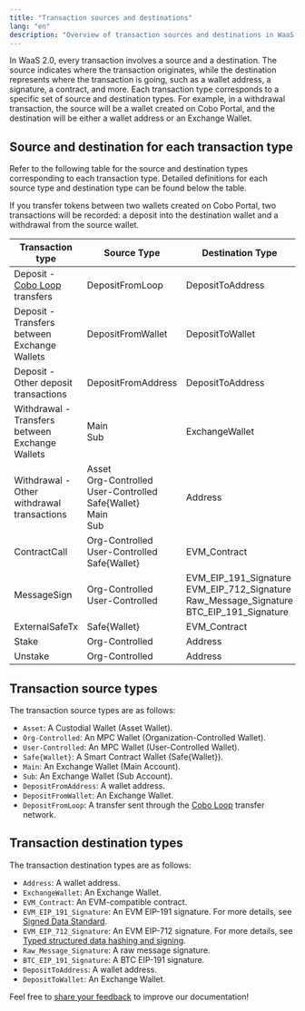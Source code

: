 ```yaml
---
title: "Transaction sources and destinations"
lang: "en"
description: "Overview of transaction sources and destinations in WaaS 2.0."
---
```


In WaaS 2.0, every transaction involves a source and a destination. The source indicates where the transaction originates, while the destination represents where the transaction is going, such as a wallet address, a signature, a contract, and more. Each transaction type corresponds to a specific set of source and destination types. For example, in a withdrawal transaction, the source will be a wallet created on Cobo Portal, and the destination will be either a wallet address or an Exchange Wallet. 

## Source and destination for each transaction type

Refer to the following table for the source and destination types corresponding to each transaction type. Detailed definitions for each source type and destination type can be found below the table.

<Note>If you transfer tokens between two wallets created on Cobo Portal, two transactions will be recorded: a deposit into the destination wallet and a withdrawal from the source wallet.</Note>

| Transaction type                                   | Source Type                                                                                     | Destination Type              |
|----------------------------------------------------|-------------------------------------------------------------------------------------------------|--------------------------|
| Deposit - [Cobo Loop](https://manuals.cobo.com/en/portal/custodial-wallets/cobo-loop) transfers       | DepositFromLoop                                                                                | DepositToAddress         |
| Deposit - Transfers between Exchange Wallets       | DepositFromWallet                                                                              | DepositToWallet          |
| Deposit - Other deposit transactions               | DepositFromAddress                                                                            | DepositToAddress         |
| Withdrawal - Transfers between Exchange Wallets    | Main<br />Sub                                                                                    | ExchangeWallet           |
| Withdrawal - Other withdrawal transactions         | Asset<br />Org-Controlled<br />User-Controlled<br />Safe\{Wallet\}<br />Main<br />Sub                      | Address                  |
| ContractCall                                      | Org-Controlled<br />User-Controlled<br />Safe\{Wallet\}                                               | EVM_Contract             |
| MessageSign                                       | Org-Controlled<br />User-Controlled                                                                | EVM_EIP_191_Signature<br />EVM_EIP_712_Signature<br />Raw_Message_Signature<br />BTC_EIP_191_Signature |
| ExternalSafeTx                                    | Safe\{Wallet\}                                                                                   |       EVM_Contract        |
| Stake                                    | Org-Controlled                                                                                  |    Address          |
| Unstake                                    | Org-Controlled                                                                                   |    Address          |



## Transaction source types

The transaction source types are as follows:
- `Asset`: A Custodial Wallet (Asset Wallet).
- `Org-Controlled`: An MPC Wallet (Organization-Controlled Wallet).
- `User-Controlled`: An MPC Wallet (User-Controlled Wallet).
- `Safe{Wallet}`: A Smart Contract Wallet (Safe{Wallet}).
- `Main`: An Exchange Wallet (Main Account).
- `Sub`: An Exchange Wallet (Sub Account).
- `DepositFromAddress`: A wallet address.
- `DepositFromWallet`: An Exchange Wallet.
- `DepositFromLoop`: A transfer sent through the [Cobo Loop](https://manuals.cobo.com/en/portal/custodial-wallets/cobo-loop) transfer network. 

## Transaction destination types

The transaction destination types are as follows:
- `Address`: A wallet address.
- `ExchangeWallet`: An Exchange Wallet.
- `EVM_Contract`: An EVM-compatible contract.
- `EVM_EIP_191_Signature`: An EVM EIP-191 signature. For more details, see [Signed Data Standard](https://eips.ethereum.org/EIPS/eip-191).
- `EVM_EIP_712_Signature`: An EVM EIP-712 signature. For more details, see [Typed structured data hashing and signing](https://eips.ethereum.org/EIPS/eip-712).
- `Raw_Message_Signature`: A raw message signature.
- `BTC_EIP_191_Signature`: A BTC EIP-191 signature.
- `DepositToAddress`: A wallet address.
- `DepositToWallet`: An Exchange Wallet.


<Tip>Feel free to [share your feedback](https://forms.zohopublic.com/cobo/form/DocumentFeedbackForm/formperma/QvLOhxJv1_JMsJ-1dleZ8Itb_7rzN-LtgvsDdxosoVI) to improve our documentation!</Tip>